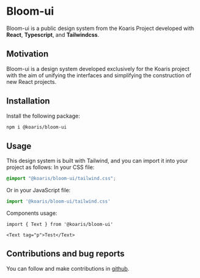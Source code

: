 
<Meta title="Home" />

# Bloom-ui
Bloom-ui is a public design system from the Koaris Project developed with **React**, **Typescript**, and **Tailwindcss**.

## Motivation
Bloom-ui is a design system developed exclusively for the Koaris project with the aim of unifying the interfaces and simplifying the construction of new React projects.

## Installation
Install the following package:
```bash
npm i @koaris/bloom-ui
```
## Usage
This design system is built with Tailwind, and you can import it into your project as follows:
In your CSS file:
```css
@import "@koaris/bloom-ui/tailwind.css";
```
Or in your JavaScript file:
```js
import '@koaris/bloom-ui/tailwind.css'
```
Components usage:
```tsx
import { Text } from '@koaris/bloom-ui'

<Text tag="p">Test</Text>
```

## Contributions and bug reports
You can follow and make contributions in [github](https://github.com/koaris/bloom-ui).